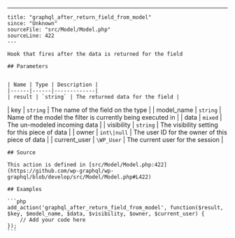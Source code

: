 ---
    title: "graphql_after_return_field_from_model"
    since: "Unknown"
    sourceFile: "src/Model/Model.php"
    sourceLine: 422
    ---
    
    Hook that fires after the data is returned for the field
    
    ## Parameters
    
    
    | Name | Type | Description |
    |------|------|-------------|
    | result | `string` | The returned data for the field |
| key | `string` | The name of the field on the type |
| model_name | `string` | Name of the model the filter is currently being executed in |
| data | `mixed` | The un-modeled incoming data |
| visibility | `string` | The visibility setting for this piece of data |
| owner | `int\|null` | The user ID for the owner of this piece of data |
| current_user | `\WP_User` | The current user for the session |
    
    
    ## Source

    This action is defined in [src/Model/Model.php:422](https://github.com/wp-graphql/wp-graphql/blob/develop/src/Model/Model.php#L422)

    ## Examples

    ```php
    add_action('graphql_after_return_field_from_model', function($result, $key, $model_name, $data, $visibility, $owner, $current_user) {
        // Add your code here
    });
    ```
    